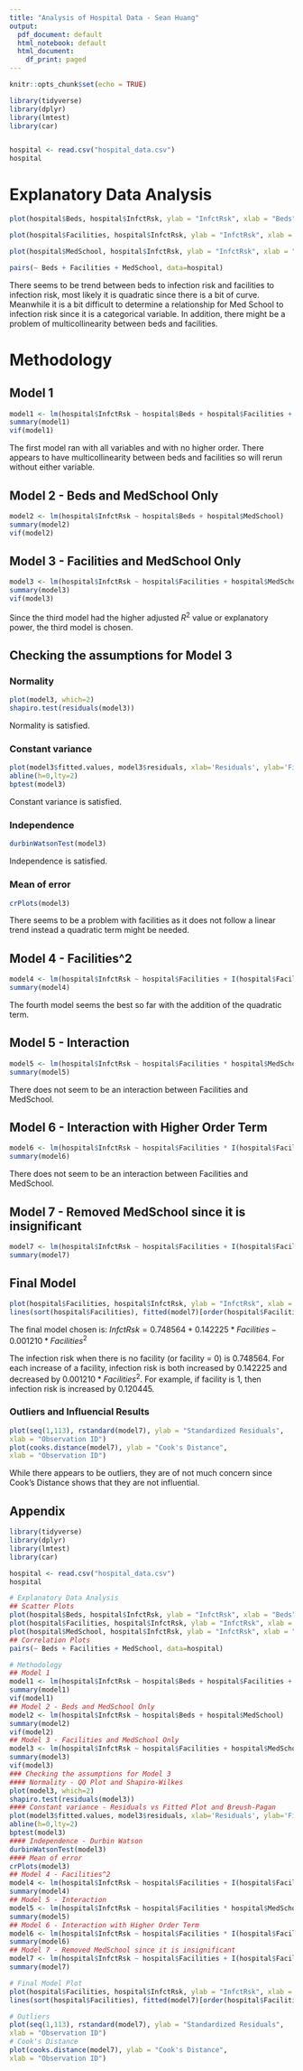 ---
title: "Analysis of Hospital Data - Sean Huang"
output:
  pdf_document: default
  html_notebook: default
  html_document:
    df_print: paged
---

```{r setup, include=FALSE}
knitr::opts_chunk$set(echo = TRUE)
```

```{r, include=FALSE}
library(tidyverse)
library(dplyr)
library(lmtest)
library(car)


hospital <- read.csv("hospital_data.csv")
hospital

```

# Explanatory Data Analysis

```{r}
plot(hospital$Beds, hospital$InfctRsk, ylab = "InfctRsk", xlab = "Beds")
```

```{r}
plot(hospital$Facilities, hospital$InfctRsk, ylab = "InfctRsk", xlab = "Facilities")
```

```{r}
plot(hospital$MedSchool, hospital$InfctRsk, ylab = "InfctRsk", xlab = "MedSchool")
```

```{r}
pairs(~ Beds + Facilities + MedSchool, data=hospital)
```
There seems to be trend between beds to infection risk and facilities to infection risk, most likely it is quadratic since there is a bit of curve. Meanwhile it is a bit difficult to determine a relationship for Med School to infection risk since it is a categorical variable. In addition, there might be a problem of multicollinearity between beds and facilities.


# Methodology

## Model 1 

```{r}
model1 <- lm(hospital$InfctRsk ~ hospital$Beds + hospital$Facilities + hospital$MedSchool)
summary(model1)
vif(model1)
```
The first model ran with all variables and with no higher order. There appears to have multicollinearity between beds and facilities so will rerun without either variable.

## Model 2 - Beds and MedSchool Only

```{r}
model2 <- lm(hospital$InfctRsk ~ hospital$Beds + hospital$MedSchool)
summary(model2)
vif(model2)
```

## Model 3 - Facilities and MedSchool Only

```{r}
model3 <- lm(hospital$InfctRsk ~ hospital$Facilities + hospital$MedSchool)
summary(model3)
vif(model3)
```
Since the third model had the higher adjusted $R^2$ value or explanatory power, the third model is chosen.

## Checking the assumptions for Model 3

### Normality
```{r}
plot(model3, which=2)
shapiro.test(residuals(model3))
```
Normality is satisfied.

### Constant variance
```{r}
plot(model3$fitted.values, model3$residuals, xlab='Residuals', ylab='Fitted Value')
abline(h=0,lty=2)
bptest(model3)
```
Constant variance is satisfied.

### Independence
```{r}
durbinWatsonTest(model3)
```
Independence is satisfied.

### Mean of error
```{r}
crPlots(model3)
```
There seems to be a problem with facilities as it does not follow a linear trend instead a quadratic term might be needed.


## Model 4 - Facilities^2

```{r}
model4 <- lm(hospital$InfctRsk ~ hospital$Facilities + I(hospital$Facilities^2) + hospital$MedSchool)
summary(model4)
```

The fourth model seems the best so far with the addition of the quadratic term.


## Model 5 - Interaction

```{r}
model5 <- lm(hospital$InfctRsk ~ hospital$Facilities * hospital$MedSchool)
summary(model5)
```
There does not seem to be an interaction between Facilities and MedSchool. 

## Model 6 - Interaction with Higher Order Term

```{r}
model6 <- lm(hospital$InfctRsk ~ hospital$Facilities * I(hospital$Facilities^2) * hospital$MedSchool)
summary(model6)
```
There does not seem to be an interaction between Facilities and MedSchool.

## Model 7 - Removed MedSchool since it is insignificant

```{r}
model7 <- lm(hospital$InfctRsk ~ hospital$Facilities + I(hospital$Facilities^2))
summary(model7)
```

## Final Model

```{r}
plot(hospital$Facilities, hospital$InfctRsk, ylab = "InfctRsk", xlab = "Facilities")
lines(sort(hospital$Facilities), fitted(model7)[order(hospital$Facilities)], col='red')
```

The final model chosen is:
$InfctRsk = 0.748564 + 0.142225*Facilities - 0.001210*Facilities^2$

The infection risk when there is no facility (or facility = 0) is 0.748564.
For each increase of a facility, infection risk is both increased by 0.142225 and decreased by $0.001210*Facilities^2$. For example, if facility is 1, then infection risk is increased by 0.120445.

### Outliers and Influencial Results

```{r}
plot(seq(1,113), rstandard(model7), ylab = "Standardized Residuals",
xlab = "Observation ID")
plot(cooks.distance(model7), ylab = "Cook's Distance",
xlab = "Observation ID")
```
While there appears to be outliers, they are of not much concern since Cook's Distance shows that they are not influential.

## Appendix

```{r, include=TRUE}
library(tidyverse)
library(dplyr)
library(lmtest)
library(car)

hospital <- read.csv("hospital_data.csv")
hospital

# Explanatory Data Analysis
## Scatter Plots
plot(hospital$Beds, hospital$InfctRsk, ylab = "InfctRsk", xlab = "Beds")
plot(hospital$Facilities, hospital$InfctRsk, ylab = "InfctRsk", xlab = "Facilities")
plot(hospital$MedSchool, hospital$InfctRsk, ylab = "InfctRsk", xlab = "MedSchool")
## Correlation Plots
pairs(~ Beds + Facilities + MedSchool, data=hospital)

# Methodology
## Model 1 
model1 <- lm(hospital$InfctRsk ~ hospital$Beds + hospital$Facilities + hospital$MedSchool)
summary(model1)
vif(model1)
## Model 2 - Beds and MedSchool Only
model2 <- lm(hospital$InfctRsk ~ hospital$Beds + hospital$MedSchool)
summary(model2)
vif(model2)
## Model 3 - Facilities and MedSchool Only
model3 <- lm(hospital$InfctRsk ~ hospital$Facilities + hospital$MedSchool)
summary(model3)
vif(model3)
### Checking the assumptions for Model 3
#### Normality - QQ Plot and Shapiro-Wilkes
plot(model3, which=2)
shapiro.test(residuals(model3))
#### Constant variance - Residuals vs Fitted Plot and Breush-Pagan
plot(model3$fitted.values, model3$residuals, xlab='Residuals', ylab='Fitted Value')
abline(h=0,lty=2)
bptest(model3)
#### Independence - Durbin Watson
durbinWatsonTest(model3)
#### Mean of error
crPlots(model3)
## Model 4 - Facilities^2
model4 <- lm(hospital$InfctRsk ~ hospital$Facilities + I(hospital$Facilities^2) + hospital$MedSchool)
summary(model4)
## Model 5 - Interaction
model5 <- lm(hospital$InfctRsk ~ hospital$Facilities * hospital$MedSchool)
summary(model5)
## Model 6 - Interaction with Higher Order Term
model6 <- lm(hospital$InfctRsk ~ hospital$Facilities * I(hospital$Facilities^2) * hospital$MedSchool)
summary(model6)
## Model 7 - Removed MedSchool since it is insignificant
model7 <- lm(hospital$InfctRsk ~ hospital$Facilities + I(hospital$Facilities^2))
summary(model7)

# Final Model Plot
plot(hospital$Facilities, hospital$InfctRsk, ylab = "InfctRsk", xlab = "Facilities")
lines(sort(hospital$Facilities), fitted(model7)[order(hospital$Facilities)], col='red')

# Outliers
plot(seq(1,113), rstandard(model7), ylab = "Standardized Residuals",
xlab = "Observation ID")
# Cook's Distance
plot(cooks.distance(model7), ylab = "Cook's Distance",
xlab = "Observation ID")
```